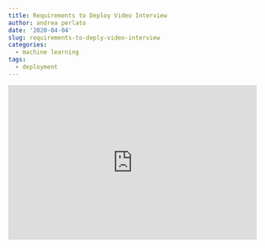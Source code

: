 ```yaml
---
title: Requirements to Deploy Video Interview
author: andrea perlato
date: '2020-04-04'
slug: requirements-to-deply-video-interview
categories:
  - machine learning
tags:
  - deployment
---
```

<style>
body {
text-align: justify}
.rwd-video {
    height: 0;
    overflow: hidden;
    padding-bottom: 56.25%;
    padding-top: 30px;
    position: relative;
}
.rwd-video iframe,
.rwd-video object,
.rwd-video embed {
    height: 100%;
    left: 0;
    position: absolute;
    top: 0;
    width: 100%;
}
</style>

<div class="rwd-video">
<iframe width="560" height="315" src="https://www.youtube.com/embed/ZHw0JTysjDI" frameborder="0" allow="accelerometer; autoplay; encrypted-media; gyroscope; picture-in-picture" allowfullscreen></iframe></div>
